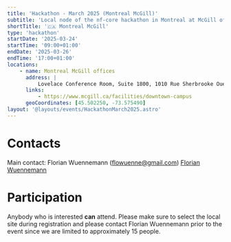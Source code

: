 ```yaml
---
title: 'Hackathon - March 2025 (Montreal McGill)'
subtitle: 'Local node of the nf-core hackathon in Montreal at McGill offices'
shortTitle: '🇨🇦 Montreal McGill'
type: 'hackathon'
startDate: '2025-03-24'
startTime: '09:00+01:00'
endDate: '2025-03-26'
endTime: '17:00+01:00'
locations:
    - name: Montreal McGill offices
      address: |
          Lovelace Conference Room, Suite 1800, 1010 Rue Sherbrooke Ouest, Montreal, QC H3A 2R7
      links:
          - https://www.mcgill.ca/facilities/downtown-campus
      geoCoordinates: [45.502250, -73.575490]
layout: '@layouts/events/HackathonMarch2025.astro'
---
```


# Contacts

Main contact: Florian Wuennemann ([flowuenne@gmail.com](mailto:flowuenne@gmail.com))
[<i class="fab fa-slack"></i> Florian Wuennemann](https://nfcore.slack.com/team/UU10KMQ1F)

# Participation

Anybody who is interested **can** attend. 
Please make sure to select the local site during registration and please contact Florian Wuennemann prior to the event since we are limited to approximately
15 people.
